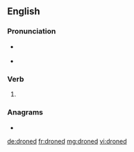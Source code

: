 ==English==

===Pronunciation===
* {{a|RP}} {{IPA|/dɹəʊnd/|lang=en}}
* {{a|GenAm}} {{IPA|/dɹoʊnd/|lang=en}}

===Verb===
{{head|en|verb form}}

# {{en-past of|drone}}

===Anagrams===
* {{l|en|nodder}}

[[de:droned]]
[[fr:droned]]
[[mg:droned]]
[[vi:droned]]